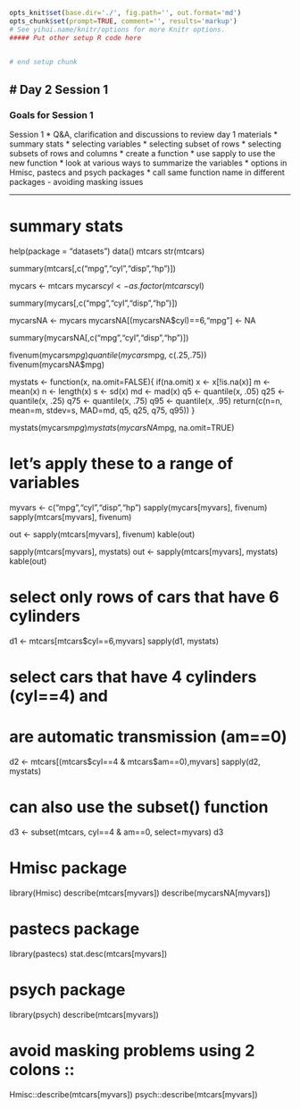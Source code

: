 ```r
opts_knit$set(base.dir='./', fig.path='', out.format='md')
opts_chunk$set(prompt=TRUE, comment='', results='markup')
# See yihui.name/knitr/options for more Knitr options.
##### Put other setup R code here


# end setup chunk
```
# Day 2 Session 1
---

### Goals for Session 1

Session 1
* Q&A, clarification and discussions to review day 1 materials
* summary stats
* selecting variables
* selecting subset of rows
* selecting subsets of rows and columns
* create a function
* use sapply to use the new function
* look at various ways to summarize the variables
* options in Hmisc, pastecs and psych packages
* call same function name in different packages - avoiding masking issues

---

# summary stats

help(package = "datasets")
data()
mtcars
str(mtcars)

summary(mtcars[,c("mpg","cyl","disp","hp")])

mycars <- mtcars
mycars$cyl <- as.factor(mtcars$cyl)

summary(mycars[,c("mpg","cyl","disp","hp")])

mycarsNA <- mycars
mycarsNA[(mycarsNA$cyl)==6,"mpg"] <- NA

summary(mycarsNA[,c("mpg","cyl","disp","hp")])

fivenum(mycars$mpg)
quantile(mycars$mpg, c(.25,.75))
fivenum(mycarsNA$mpg)

mystats <- function(x, na.omit=FALSE){
  if(na.omit)
    x <- x[!is.na(x)]
  m <- mean(x)
  n <- length(x)
  s <- sd(x)
  md <- mad(x)
  q5 <- quantile(x, .05)
  q25 <- quantile(x, .25)
  q75 <- quantile(x, .75)
  q95 <- quantile(x, .95)
  return(c(n=n, mean=m, stdev=s, MAD=md, 
           q5, q25, 
           q75, q95))
}

mystats(mycars$mpg)
mystats(mycarsNA$mpg, na.omit=TRUE)

# let's apply these to a range of variables

myvars <- c("mpg","cyl","disp","hp")
sapply(mycars[myvars], fivenum)
sapply(mtcars[myvars], fivenum)

out <- sapply(mtcars[myvars], fivenum)
kable(out)

sapply(mtcars[myvars], mystats)
out <- sapply(mtcars[myvars], mystats)
kable(out)

# select only rows of cars that have 6 cylinders
d1 <- mtcars[mtcars$cyl==6,myvars]
sapply(d1, mystats)

# select cars that have 4 cylinders (cyl==4) and 
# are automatic transmission (am==0)
d2 <- mtcars[(mtcars$cyl==4 & mtcars$am==0),myvars]
sapply(d2, mystats)

# can also use the subset() function
d3 <- subset(mtcars, cyl==4 & am==0, select=myvars)
d3

# Hmisc package
library(Hmisc)
describe(mtcars[myvars])
describe(mycarsNA[myvars])

# pastecs package
library(pastecs)
stat.desc(mtcars[myvars])

# psych package
library(psych)
describe(mtcars[myvars])

# avoid masking problems using 2 colons ::
Hmisc::describe(mtcars[myvars])
psych::describe(mtcars[myvars])


